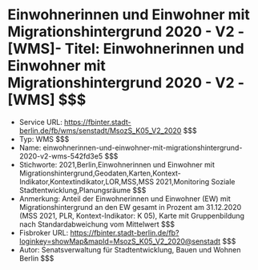 # Einwohnerinnen und Einwohner mit Migrationshintergrund 2020 - V2 - [WMS]- Titel: Einwohnerinnen und Einwohner mit Migrationshintergrund 2020 - V2 - [WMS] $$$
- Service URL: https://fbinter.stadt-berlin.de/fb/wms/senstadt/MsozS_K05_V2_2020 $$$
- Typ: WMS $$$
- Name: einwohnerinnen-und-einwohner-mit-migrationshintergrund-2020-v2-wms-542fd3e5 $$$
- Stichworte: 2021,Berlin,Einwohnerinnen und Einwohner mit Migrationshintergrund,Geodaten,Karten,Kontext-Indikator,Kontextindikator,LOR,MSS,MSS 2021,Monitoring Soziale Stadtentwicklung,Planungsräume $$$
- Anmerkung: Anteil der Einwohnerinnen und Einwohner (EW) mit Migrationshintergrund an den EW gesamt in Prozent am 31.12.2020 (MSS 2021, PLR, Kontext-Indikator: K 05),  Karte mit Gruppenbildung nach Standardabweichung vom Mittelwert $$$
- Fisbroker URL: https://fbinter.stadt-berlin.de/fb?loginkey=showMap&mapId=MsozS_K05_V2_2020@senstadt $$$
- Autor: Senatsverwaltung für Stadtentwicklung, Bauen und Wohnen Berlin $$$
